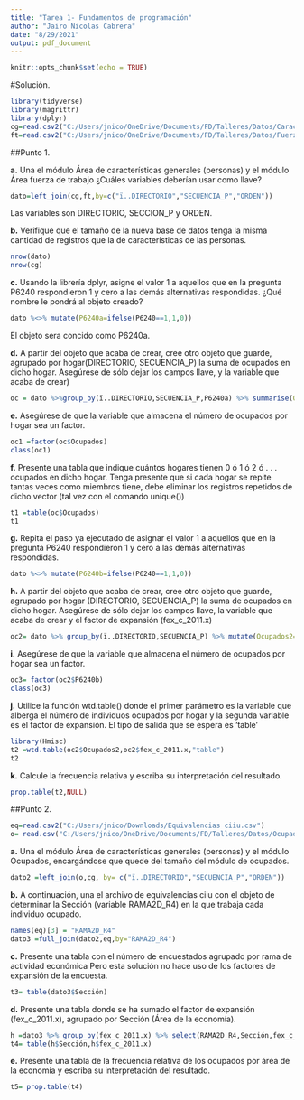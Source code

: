 ```yaml
---
title: "Tarea 1- Fundamentos de programación"
author: "Jairo Nicolas Cabrera"
date: "8/29/2021"
output: pdf_document
---
```


```r
knitr::opts_chunk$set(echo = TRUE)
```

#Solución.

```r
library(tidyverse)
library(magrittr)
library(dplyr)
cg=read.csv2("C:/Users/jnico/OneDrive/Documents/FD/Talleres/Datos/Caracteristicas Generales.csv")
ft=read.csv2("C:/Users/jnico/OneDrive/Documents/FD/Talleres/Datos/Fuerza de Trabajo.csv")
```


##Punto 1.

**a.** Una el módulo Área de características generales (personas) y el módulo Área fuerza de trabajo ¿Cuáles variables deberían usar como llave?

```r
dato=left_join(cg,ft,by=c("ï..DIRECTORIO","SECUENCIA_P","ORDEN"))
```

Las variables son DIRECTORIO, SECCION_P y ORDEN.

**b.** Verifique que el tamaño de la nueva base de datos tenga la misma cantidad de registros que la de características de las personas.

```r
nrow(dato)
nrow(cg)
```

**c.** Usando la librería dplyr, asigne el valor 1 a aquellos que en la pregunta P6240 respondieron 1 y cero a las demás alternativas respondidas. ¿Qué nombre le pondrá al objeto creado?

```r
dato %<>% mutate(P6240a=ifelse(P6240==1,1,0))
```

El objeto sera concido como P6240a.

**d.** A partir del objeto que acaba de crear, cree otro objeto que guarde, agrupado por hogar(DIRECTORIO, SECUENCIA_P) la suma de ocupados en dicho hogar. Asegúrese de sólo dejar los campos llave, y la variable que acaba de crear)

```r
oc = dato %>%group_by(ï..DIRECTORIO,SECUENCIA_P,P6240a) %>% summarise(Ocupados=n()) %>% filter(P6240a==1)
```

**e.** Asegúrese de que la variable que almacena el número de ocupados por hogar sea un factor.

```r
oc1 =factor(oc$Ocupados)
class(oc1)
```

**f.** Presente una tabla que indique cuántos hogares tienen 0 ó 1 ó 2 ó . . . ocupados en dicho hogar. Tenga presente que si cada hogar se repite tantas veces como miembros tiene, debe eliminar los registros repetidos de dicho vector (tal vez con el comando unique())

```r
t1 =table(oc$Ocupados)
t1
```

**g.** Repita el paso ya ejecutado de asignar el valor 1 a aquellos que en la pregunta P6240 respondieron 1 y cero a las demás alternativas respondidas.

```r
dato %<>% mutate(P6240b=ifelse(P6240==1,1,0))
```

**h.** A partir del objeto que acaba de crear, cree otro objeto que guarde, agrupado por hogar (DIRECTORIO, SECUENCIA_P) la suma de ocupados en dicho hogar. Asegúrese de sólo dejar los campos llave, la variable que acaba de crear y el factor de expansión (fex_c_2011.x)


```r
oc2= dato %>% group_by(ï..DIRECTORIO,SECUENCIA_P) %>% mutate(Ocupados2=sum(P6240b,na.rm = TRUE)) %>% select(ï..DIRECTORIO,SECUENCIA_P,Ocupados2,fex_c_2011.x) %>% unique()
```

**i.** Asegúrese de que la variable que almacena el número de ocupados por hogar sea un factor.

```r
oc3= factor(oc2$P6240b)
class(oc3)
```

**j.** Utilice la función wtd.table() donde el primer parámetro es la variable que alberga el número de individuos ocupados por hogar y la segunda variable es el factor de expansión. El tipo de salida que se espera es ‘table’

```r
library(Hmisc)
t2 =wtd.table(oc2$Ocupados2,oc2$fex_c_2011.x,"table")
t2
```

**k.** Calcule la frecuencia relativa y escriba su interpretación del resultado.

```r
prop.table(t2,NULL)
```

##Punto 2.

```r
eq=read.csv2("C:/Users/jnico/Downloads/Equivalencias ciiu.csv")
o= read.csv("C:/Users/jnico/OneDrive/Documents/FD/Talleres/Datos/Ocupado.csv",sep = ";")
```

**a.** Una el módulo Área de características generales (personas) y el módulo Ocupados, encargándose que quede del tamaño del módulo de ocupados.

```r
dato2 =left_join(o,cg, by= c("ï..DIRECTORIO","SECUENCIA_P","ORDEN"))
```

**b.** A continuación, una el archivo de equivalencias ciiu con el objeto de determinar la Sección (variable RAMA2D_R4) en la que trabaja cada individuo ocupado.

```r
names(eq)[3] = "RAMA2D_R4"
dato3 =full_join(dato2,eq,by="RAMA2D_R4")
```

**c.**  Presente una tabla con el número de encuestados agrupado por rama de actividad económica Pero esta solución no hace uso de los factores de expansión de la encuesta.

```r
t3= table(dato3$Sección)
```

**d.** Presente una tabla donde se ha sumado el factor de expansión (fex_c_2011.x), agrupado por Sección (Área de la economía).

```r
h =dato3 %>% group_by(fex_c_2011.x) %>% select(RAMA2D_R4,Sección,fex_c_2011.x)
t4= table(h$Sección,h$fex_c_2011.x)
```

**e.**  Presente una tabla de la frecuencia relativa de los ocupados por área de la economía y escriba su interpretación del resultado.

```r
t5= prop.table(t4)
```

